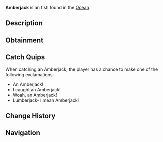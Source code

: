 {{FishInfobox
|image          = Amberjack.png
|rarity         = Uncommon
|sea            = First Sea
|location       = [[Ocean]]
|sublocation    = Saltwater
|sources        = Carbon Crate, Fish Barrel, Fishing Rod
|radar_location = 
|xp             = 80
|weather        = Clear, Rain
|time           = Day
|season         = Spring
|bait           = Minnow
|base_weight    = 40
|base_value     = 115
|weight_range   = 20
|base_chance    = 75
|base_resil     = 40
}}
'''Amberjack''' is an {{Rarity|Uncommon}} fish found in the [[Ocean]].

== Description ==
{{Description|The Amberjack is a strong, fast-swimming fish known for their vigorous fights and robust body. Mostly active in spring, and best caught in open ocean waters with live baitfish such as small minnows. The Amberjack is not rare or hard to come by, but it does put up an impressive battle when trying to catch.|Bestiary Entry}}

== Obtainment ==
{{Description|Found in open saltwater.|Bestiary Hint}}
{{Fish Availability|
Ancient Isle/Algae Hunt
Atlantis/Surrounding Ocean
FischFright/Frightful Pool
Forsaken Shores/Algae Hunt
Golden Tide
Lovestorm/Normal
Lovestorm/Supercharged
Lucky Event/Blarney McBreeze
Lucky Event/O'Mango Goldgrin
Lucky Event/Plumrick O'Luck
Lucky Event/Rowdy McCharm
Lucky Event/Sunny O'Coin
Megalodon Hunt/Eclipse and Weekend
Megalodon Hunt/Normal
Mushgrove Swamp/Algae Hunt
Northern Summit/Surrounding Ocean
Ocean
Ocean/Deep Ocean
Ocean/Harvesters Spike
Ocean/Strange Whirlpool
Ocean/The Arch
Orca Migration/Ancient
Orca Migration/Normal
Roslit Bay/Surrounding Ocean
Shark Hunt/Great Hammerhead Shark
Shark Hunt/Great White Shark
Shark Hunt/Whale Shark
Snowcap Island/Algae Hunt
Whale Migration/Moby
Whale Migration/Normal
|top_rods      = 
Trident Rod\136317.81\14409.6;
Leviathan's Fang Rod\132848.09\0;
Free Spirit Rod\124687.5\14318.02;
Azure Of Lagoon\107395.09\13259.28;
No-Life Rod\105840.17\19345.89;
Fungal Rod\87771.12\18783.84;
Antler Rod\73456.07\15720.29;
Resourceful Rod\83582.18\17189.34;
Nocturnal Rod\60380.85\58259.6;
Seraphic Rod\90412.95\19589.86;
Rapid Rod\93084.29\19120.09;
Verdant Shear Rod\91186.37\18728.51;
Depthseeker Rod\93132.21\17570.76;
Challenger's Rod\91992.09\17390.43;
Blazebringer Rod\91209.31\18614.38;
Zeus Rod\91056.49\17099.75;
Avalanche Rod\89999.51\17028.42;
Ethereal Prism Rod\89738.89\0;
Rod Of The Forgotten Fang\88841.05\17687.05;
Volcanic Rod\88018.54\16634.01;
Rod Of The Exalted One\84808.69\16060.08;
Rod Of The Depths\84652.45\15690.08;
Steady Rod\46493.81\9428.55
|recommended   = Trident Rod
}}

== Catch Quips ==
When catching an Amberjack, the player has a chance to make one of the following exclamations:
* An Amberjack!
* I caught an Amberjack!
* Woah, an Amberjack!
* Lumberjack- I mean Amberjack!

== Change History ==
{{Change History|{{subst:Current Version}}}}

== Navigation ==
{{Fish Navbox|Ocean}}